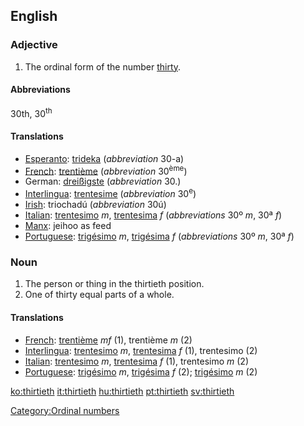 ==English==

===Adjective===

# The ordinal form of the number [[thirty]].

====Abbreviations====
30th, 30<sup>th</sup>

====Translations====

*[[Esperanto]]: [[trideka]] (''abbreviation'' 30-a)
*[[French]]: [[trentième]] (''abbreviation'' 30<sup>ème</sup>)
*German: [[dreißigste]] (''abbreviation'' 30.)
*[[Interlingua]]: [[trentesime]] (''abbreviation'' 30<sup>e</sup>)
*[[Irish]]: triochadú (''abbreviation'' 30ú)
*[[Italian]]: [[trentesimo]] ''m'', [[trentesima]] ''f'' (''abbreviations'' 30º ''m'', 30ª ''f'')
*[[Manx]]: jeihoo as feed
*[[Portuguese]]: [[trigésimo]] ''m'', [[trigésima]] ''f'' (''abbreviations'' 30º ''m'', 30ª ''f'')

===Noun===

#The person or thing in the thirtieth position.
#One of thirty equal parts of a whole.

====Translations====

*[[French]]: [[trentième]] ''mf'' (1), trentième ''m'' (2)
*[[Interlingua]]: [[trentesimo]] ''m'', [[trentesima]] ''f'' (1), trentesimo (2)
*[[Italian]]: [[trentesimo]] ''m'', [[trentesima]] ''f'' (1), trentesimo ''m'' (2)
*[[Portuguese]]: [[trigésimo]] ''m'', [[trigésima]] ''f'' (2); [[trigésimo]] ''m'' (2)

[[Category:Ordinal numbers]]

[[ko:thirtieth]]
[[it:thirtieth]]
[[hu:thirtieth]]
[[pt:thirtieth]]
[[sv:thirtieth]]